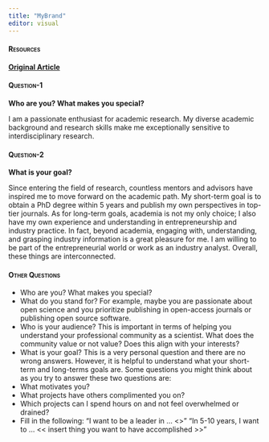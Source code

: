 ```yaml
---
title: "MyBrand"
editor: visual
---
```


#### [**Resources**]{.smallcaps}

[**Original Article**](https://www.stephaniehicks.com/blog/building-a-brand-as-a-scientist/)

#### [**Question-1**]{.smallcaps}

**Who are you? What makes you special?**

I am a passionate enthusiast for academic research. My diverse academic background and research skills make me exceptionally sensitive to interdisciplinary research.

#### [**Question-2**]{.smallcaps}

**What is your goal?**

Since entering the field of research, countless mentors and advisors have inspired me to move forward on the academic path. My short-term goal is to obtain a PhD degree within 5 years and publish my own perspectives in top-tier journals. As for long-term goals, academia is not my only choice; I also have my own experience and understanding in entrepreneurship and industry practice. In fact, beyond academia, engaging with, understanding, and grasping industry information is a great pleasure for me. I am willing to be part of the entrepreneurial world or work as an industry analyst. Overall, these things are interconnected.

#### [**Other Questions**]{.smallcaps}

-   Who are you? What makes you special?
-   What do you stand for? For example, maybe you are passionate about open science and you prioritize publishing in open-access journals or publishing open source software.
-   Who is your audience? This is important in terms of helping you understand your professional community as a scientist. What does the community value or not value? Does this align with your interests?
-   What is your goal? This is a very personal question and there are no wrong answers. However, it is helpful to understand what your short-term and long-terms goals are. Some questions you might think about as you try to answer these two questions are:
-   What motivates you?
-   What projects have others complimented you on?
-   Which projects can I spend hours on and not feel overwhelmed or drained?
-   Fill in the following: "I want to be a leader in ... \<\>" "In 5-10 years, I want to ... \<\< insert thing you want to have accomplished \>\>"
